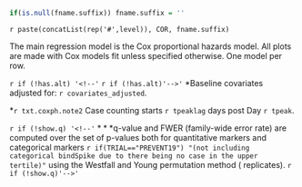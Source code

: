 ```r
if(is.null(fname.suffix)) fname.suffix = ''
```



`r paste(concatList(rep('#',level)), COR, fname.suffix)` 


The main regression model is the Cox proportional hazards model. All plots are made with Cox models fit unless specified otherwise. One model per row.

<!-- ### Hazard ratios -->

\setlength{\tabcolsep}{.5ex}
\small
  \input{`r pathCoRoutput`/CoR_univariable_svycoxph_pretty_`r fname.suffix`}
`r if (!has.alt) '<!--'`
  \input{`r pathCoRoutput`/CoR_univariable_svycoxph_pretty_`r fname.suffix`_2}
`r if (!has.alt)'-->'`
\normalsize
$\ast$Baseline covariates adjusted for: `r covariates_adjusted`.

$\ast$`r txt.coxph.note2` Case counting starts `r tpeaklag` days post Day `r tpeak`.

`r if (!show.q) '<!--'`
$\ast\ast\ast$q-value and FWER (family-wide error rate) are computed over the set of p-values both for quantitative markers and categorical markers `r if(TRIAL=="PREVENT19") "(not including categorical bindSpike due to there being no case in the upper tertile)"` using the Westfall and Young permutation method (\protect\input{`r pathCoRoutput`/permutation_replicates_`r fname.suffix`} replicates).
`r if (!show.q)'-->'`


\clearpage